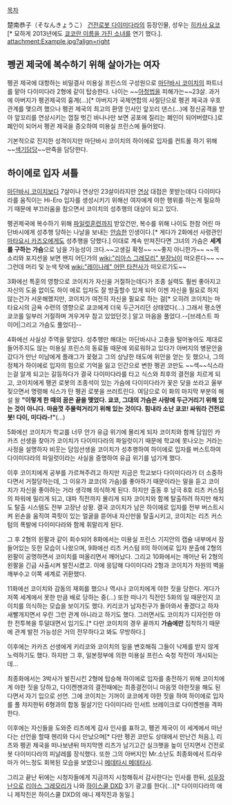 [[목차]]

楚南恭子（そなんきょうこ）
[[건전로봇 다이미다라]]의 등장인물, 성우는 [[히카사 요코]][* 묘하게 2013년에도 [[키리기리 쿄코|쿄코란 이름을 가진 소녀]]를 연기 했다.].
attachment:Example.jpg?align=right

== 펭귄 제국에 복수하기 위해 살아가는 여자 ==
펭귄 제국에 대항하는 비밀결사 미용실 프린스의 구성원으로 [[마단바시 코이치]]의 파트너를 맡아 다이미다라 2형에 같이 탑승한다. 나이는 ~~[[아청법]]을 피해가는~~23살. 과거에 아버지가 펭귄제국의 흉계(...)[* 아버지가 국제연합의 사절단으로 펭귄 제국과 우호 관계를 맺으려 했으나 펭귄 제국의 최고의 환영 인사인 앞꼬리 댄스(...)에 정신공격을 받아 앞꼬리를 연상시키는 껍질 벗긴 바나나만 보면 공포에 질리는 폐인이 되어버렸다.]로 폐인이 되어서 펭귄 제국을 증오하여 미용실 프린스에 들어왔다.

기본적으로 진지한 성격이지만 마단바시 코이치의 하이에로 입자를 컨트롤 하기 위해 ~~[[색기담당]]~~딴죽을 담당한다. 
== 하이에로 입자 셔틀 ==
[[마단바시 코이치]]보다 7살이나 연상인 23살이라지만 [[연상]] 대접은 못받는데다 다이미다라를 움직이는 Hi-Ero 입자를 생성시키기 위해선 여자에게 야한 행위를 하는게 필요하기 때문에 부끄러움을 참으면서 코이치의 성추행의 대상이 되고 있다.

펭귄제국에 복수하기 위해 [[파일럿]]훈련까지 받았건만, 복수를 위해 나이도 한참 어린 마단바시에게 성추행 당하는 나날을 보내는 [[안습]]한 인생이다.[* 게다가 2화에선 사령관인 [[마타요시 카즈오]]에게도 성추행을 당했다.] 이대로 계속 만져진다면 그녀의 가슴은 '''세계를 구하는 가슴'''으로 남을 가능성이 크다.~~고생길 확정~~ ~~좋지 아니한가~~  ~~목소리와 포지션을 보면 왠지 어딘가의 [[wiki:"리아스 그레모리" 부장님]]이 떠오른다~~ ~~그런데 머리 및 눈색 탓에 [[wiki:"레이나레" 어떤 타천사]]가 떠오르기도~~

3화에선 특훈의 영향으로 코이치가 자신을 거절하는데다가 조종 실력도 훨씬 좋아지고 자신의 도움 없이도 하이 에로 입자도 잘 방출할수 있게 되어 이젠 자신을 필요로 하지 않는건가 서운해했지만, 코이치가 여전히 자신을 필요로 하는 걸[* 오히려 코이치는 마타요시의 금욕 수련의 영향으로 쿄코에게 더욱 두근거리던 상태였다(...) 그래서 평소엔 쿄코를 일부러 거절하며 겨우겨우 참고 있었던것.] 알고 마음을 풀었다.--[브레스트 파이어|그리고 가슴도 풀었다]--

4화에선 사실상 주역을 맡았다. 성추행만 해대는 마단바시나 고충을 털어놓아도 제대로 들어주지도 않는 미용실 프린스의 동료들 때문에 외로워하고 있다가 아버지의 병문안을 갔다가 만난 미남에게 플래그가 꽂혔고 그의 상냥한 태도에 위안을 얻는 듯 했으나, 그의 정체가 하이에로 입자의 힘으로 기억을 잃고 인간으로 변한 펭귄 코만도 ~~섹~~식스라는걸 알게 되고는 갈등하다가 결국 다이미다라를 타고 식스와 최후의 결전을 치르게 되고, 코이치에게 펭귄 로봇의 조종석이 있는 가슴에 다이미다라가 꽃은 닺을 쏘라고 울부짖으면서 명령해 식스가 탄 펭귄 로봇을 쓰러트린다. 여담으로 이 화의 마지막 부분의 해설 왈 '''"이렇게 한 때의 꿈은 끝을 맺었다. 쿄코, 그대의 가슴은 사랑에 두근거리기 위해 있는 것이 아니다. 마음껏 주물럭거리기 위해 있는 것이다. 힘내라 소난 쿄코! 싸워라 건전로봇! 다이, 미다라-!"'''(...)  

5화에선 코이치가 학교를 너무 안가 유급 위기에 몰리게 되자 코이치와 함께 담임인 카카즈 선생을 찾아가 코이치가 다이미다라의 파일럿이기 때문에 학교에 못나오는 거라는 사정을 설명하자 비웃는 담임선생을 코이치가 성추행하여 하이에로 입자를 버스트하여 다이미다라의 파일럿이라는 사실을 증명하여 유급 위기를 넘기게 했다.

이후 코이치에게 공부를 가르쳐주려고 하지만 지금은 학교보다 다이미다라가 더 소중하다면서 거절당하는데, 그 이유가 쿄코(의 가슴)를 좋아하기 때문이라는 말을 듣고 코이치가 자신을 좋아하는 거라 생각해 의식하게 된다. 하지만 출동 후 남극 8호 리츠 커스텀의 파워에 밀리게 되고, 대파 직전까지 몰리게 되자 코이치와 함께 탈출하려 하지만 해치도 탈출 시스템도 전부 고장난 상황. 결국 코이치가 남은 하이에로 입자를 전부 버스트시켜 왼손을 움직여 콕핏이 있는 얼굴을 뜯어내 자신만을 탈출시키고, 코이치는 리츠 커스텀의 폭발에 다이미다라와 함께 휘말리게 된다.

그 후 2형의 왼팔과 같이 회수되어 8화에서는 미용실 프린스 기지안의 캡슐 내부에서 잠들어있는 듯한 모습이 나왔으며, 9화에선 리츠 커스텀 II의 하이에로 입자 분출에 2형의 왼팔이 공명하면서 코이치를 떠올리면서 깨어났다. 그리고 10화에서는 깨어난 뒤 2형의 왼팔을 긴급 사출시켜 발진시켰고. 이에 응답해 다이미다라 2형과 코이치가 차원의 벽을 깨부수고 이쪽 세계로 귀환했다.

11화에선 코이치와 감동의 재회를 했으나 역시나 코이치에게 야한 짓을 당한다. 게다가 저쪽 세계에서 못한 만큼 배로 당하는 중(...) 또한 떠나기 직전인 5화의 일 때문인지 코이치를 의식하는 모습을 보이기도 했다. 키리코가 남자친구가 돌아와서 좋겠다고 하자 새빨개지면서 우린 그런 관계 아니라고 하기도 했다. 그러면서도 코이치가 디자인한 야한 전투복을 투덜대면서 입기도.[* 다만 코이치의 경우 끝까지 '''가슴에만''' 집착하기 때문에 관계 발전 가능성은 거의 전무하다고 봐도 무방하다.]

이후에는 카카즈 선생에게 키리코와 코이치의 일을 변호해줘 그들이 낙제를 받지 않게 노력하기도 했다. 하지만 그 후, 일본정부에 의한 미용실 프린스 숙청 작전이 개시되는데...

최종화에서는 3박사가 발진시킨 2형에 탑승해 하이에로 입자를 충전하기 위해 코이치에게 야한 짓을 당하고, 다이켄젠과의 결전때에는 최종결전이니 마음껏 야한짓을 해도 된다면서 자기 입으로 선언. 그에 코이치는 기꺼이 쿄코에게 야한 짓을 하여 하이에로 입자를 풀 챠지한뒤 6형과의 합동 필살기인 다이미다라 인서트 브레이크로 다이켄젠을 격파한다.

이후에는 자신들을 도와준 리츠에게 감사 인사를 표하고, 펭귄 제국이 이 세계에서 떠난다는 선언을 할때 헨리와 다시 만났으며[* 다만 펭귄 코만도 상태에서 만난건 처음.], 리츠와 펭귄 제국을 떠나보낸뒤 마지막엔 리츠가 남기고간 실크햇을 높이 던지면서 건전로봇 다이미다라의 피날레를 장식했다. 또한 그의 아버지인 Mr.소난도 최종화에서 트라우마가 어느정도 회복된 모습을 보였으니 [[메데타시 메데타시]].

그리고 끝난 뒤에는 시청자들에게 지금까지 시청해줘서 감사한다는 인사를 한뒤, [[히카사 요코|성우장난]]으로 [[리아스 그레모리]]가 나와 [[하이스쿨 DXD]] 3기 광고를 한다(...)[* 다이미다라의 애니 제작진은 하이스쿨 DXD의 애니 제작진과 동일.]
